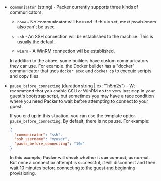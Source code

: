 <!-- Code generated from the comments of the Config struct in helper/communicator/config.go; DO NOT EDIT MANUALLY -->

- `communicator` (string) - Packer currently supports three kinds of communicators:

  - `none` - No communicator will be used. If this is set, most
    provisioners also can't be used.

  - `ssh` - An SSH connection will be established to the machine. This
    is usually the default.

  - `winrm` - A WinRM connection will be established.

  In addition to the above, some builders have custom communicators they
  can use. For example, the Docker builder has a "docker" communicator
  that uses `docker exec` and `docker cp` to execute scripts and copy
  files.

- `pause_before_connecting` (duration string | ex: "1h5m2s") - We recommend that you enable SSH or WinRM as the very last step in your
  guest's bootstrap script, but sometimes you may have a race condition where
  you need Packer to wait before attempting to connect to your guest.

  If you end up in this situation, you can use the template option
  `pause_before_connecting`. By default, there is no pause. For example:

  ```json
  {
    "communicator": "ssh",
    "ssh_username": "myuser",
    "pause_before_connecting": "10m"
  }
  ```

  In this example, Packer will check whether it can connect, as normal. But once
  a connection attempt is successful, it will disconnect and then wait 10 minutes
  before connecting to the guest and beginning provisioning.
